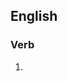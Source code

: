 ==English==

===Verb===
{{head|en|present participle}}

# {{present participle of|fusillade|lang=en|nocat=1}}